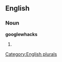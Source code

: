 
==English==

===Noun===
'''googlewhacks'''

# {{plural of|[[googlewhack]]}}

[[Category:English plurals]]